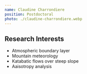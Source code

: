 ```yaml
---
name: Claudine Charrondiere
position: Postdoctoral
photo: ./claudine-charrondiere.webp
---
```


## Research Interests

-   Atmospheric boundary layer
-   Mountain meteorology
-   Katabatic flows over steep slope
-   Aaisotropy analysis
